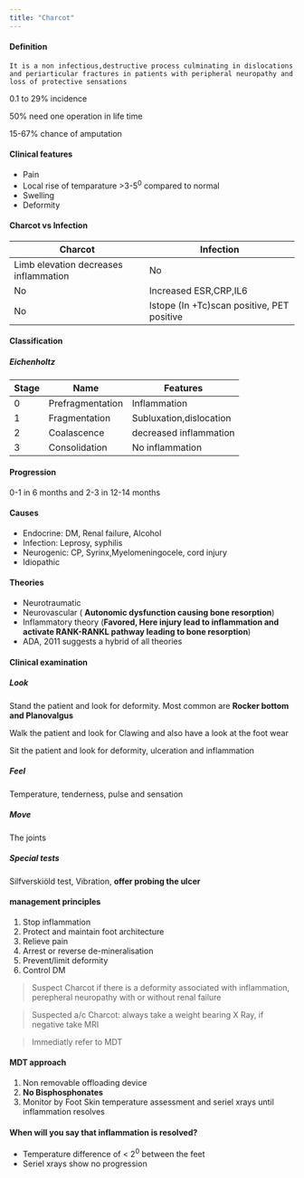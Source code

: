 ```yaml
---
title: "Charcot"
---
```


#### Definition

`It is a non infectious,destructive process culminating in dislocations and periarticular fractures in patients with peripheral neuropathy and loss of protective sensations`

0.1 to 29% incidence

50% need one operation in life time

15-67% chance of amputation

#### Clinical features

-   Pain
-   Local rise of temparature \>3-5<sup>0</sup> compared to normal
-   Swelling
-   Deformity

#### Charcot vs Infection

| Charcot                               | Infection                                  |
|----------------------------------|--------------------------------------|
| Limb elevation decreases inflammation | No                                         |
| No                                    | Increased ESR,CRP,IL6                      |
| No                                    | Istope (In +Tc)scan positive, PET positive |

#### Classification

##### Eichenholtz

| Stage | Name             | Features                |
|-------|------------------|-------------------------|
| 0     | Prefragmentation | Inflammation            |
| 1     | Fragmentation    | Subluxation,dislocation |
| 2     | Coalascence      | decreased inflammation  |
| 3     | Consolidation    | No inflammation         |

#### Progression

0-1 in 6 months and 2-3 in 12-14 months

#### Causes

-   Endocrine: DM, Renal failure, Alcohol
-   Infection: Leprosy, syphilis
-   Neurogenic: CP, Syrinx,Myelomeningocele, cord injury
-   Idiopathic

#### Theories

-   Neurotraumatic
-   Neurovascular ( **Autonomic dysfunction causing bone resorption**)
-   Inflammatory theory (**Favored, Here injury lead to inflammation and activate RANK-RANKL pathway leading to bone resorption**)
-   ADA, 2011 suggests a hybrid of all theories

#### Clinical examination

##### Look

Stand the patient and look for deformity. Most common are **Rocker bottom and Planovalgus**

Walk the patient and look for Clawing and also have a look at the foot wear

Sit the patient and look for deformity, ulceration and inflammation

##### Feel

Temperature, tenderness, pulse and sensation

##### Move

The joints

##### Special tests

Silfverskiöld test, Vibration, **offer probing the ulcer**

#### management principles

1.  Stop inflammation
2.  Protect and maintain foot architecture
3.  Relieve pain
4.  Arrest or reverse de-mineralisation
5.  Prevent/limit deformity
6.  Control DM

> Suspect Charcot if there is a deformity associated with inflammation, perepheral neuropathy with or without renal failure

> Suspected a/c Charcot: always take a weight bearing X Ray, if negative take MRI

> Immediatly refer to MDT

#### MDT approach

1.  Non removable offloading device
2.  **No Bisphosphonates**
3.  Monitor by Foot Skin temperature assessment and seriel xrays until inflammation resolves

#### When will you say that inflammation is resolved?

-   Temperature difference of \< $2^0$ between the feet
-   Seriel xrays show no progression
